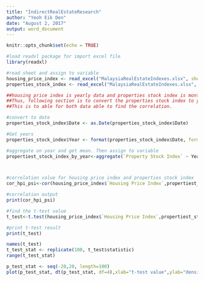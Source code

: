 ```yaml
---
title: "IndirectRealEstateResearch"
author: "Yeoh Eik Den"
date: "August 2, 2017"
output: word_document
---
```


```r
knitr::opts_chunk$set(echo = TRUE)
```

```r
#load readxl package for import excel file
library(readxl)

#read sheet and assign to variable
housing_price_index <- read_excel("MalaysiaRealEstateIndexes.xlsx", sheet=1)
properties_stock_index <- read_excel("MalaysiaRealEstateIndexes.xlsx", sheet=2)

##housing price index is yearly data and properties stock index is monthly data. 
##Thus, following section is to convert the properties stock index to yearly data.
##This is to able for both data able to find the correlation.

#convert to date
properties_stock_index$Date <- as.Date(properties_stock_index$Date)

#Get years
properties_stock_index$Year <- format(properties_stock_index$Date, format="%Y")

#aggregate on year and get mean. Then assign to variable
propertiest_stock_index_by_year<-aggregate(`Property Stock Index` ~ Year, properties_stock_index, mean)




```

```r
#correlation value for housing price index and properties stock index
cor_hpi_psi<-cor(housing_price_index$`Housing Price Index`,propertiest_stock_index_by_year$`Property Stock Index`)

#correlation output
print(cor_hpi_psi)
```
```r
#find the t-test value
t_test<-t.test(housing_price_index$`Housing Price Index`,propertiest_stock_index_by_year$`Property Stock Index`, alternative="two.sided", conf.level = .95)

#print t-test result
print(t_test)
```

```r
names(t_test)
t_test_stat <- replicate(100, t_test$statistic)
range(t_test_stat)

p_test_stat <- seq(-20,20, length=100)
plot(p_test_stat, dt(p_test_stat, df=4),xlab="t-test value",ylab="density", col='red', type='l')

```

